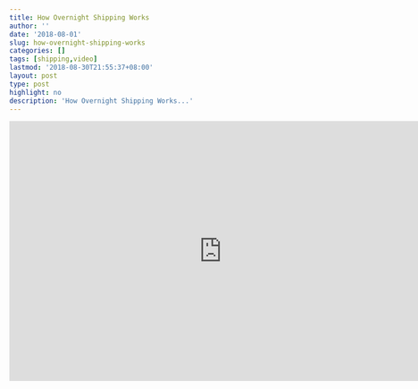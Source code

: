 ```yaml
---
title: How Overnight Shipping Works
author: ''
date: '2018-08-01'
slug: how-overnight-shipping-works
categories: []
tags: [shipping,video]
lastmod: '2018-08-30T21:55:37+08:00'
layout: post
type: post
highlight: no
description: 'How Overnight Shipping Works...' 
---
```


<iframe width="760" height="465" src="https://www.youtube.com/embed/y3qfeoqErtY" frameborder="0" allow="autoplay; encrypted-media" allowfullscreen></iframe>


